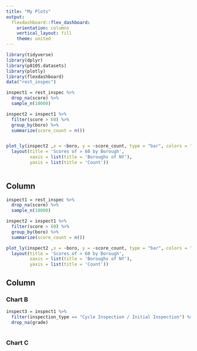 ```yaml
---
title: "My Plots"
output: 
  flexdashboard::flex_dashboard:
    orientation: columns
    vertical_layout: fill
    theme: united
---
```


```r
library(tidyverse)
library(dplyr)
library(p8105.datasets)
library(plotly)
library(flexdashboard)
data("rest_inspec")
```

```r
inspect1 = rest_inspec %>% 
  drop_na(score) %>% 
  sample_n(10000) 

inspect2 = inspect1 %>% 
  filter(score > 60) %>% 
  group_by(boro) %>% 
  summarize(score_count = n())


plot_ly(inspect2 ,x = ~boro, y = ~score_count, type = "bar", colors = "viridis") %>% 
  layout(title = 'Scores of > 60 by Borough',
         xaxis = list(title = 'Boroughs of NY'),
         yaxis = list(title = 'Count'))
  
```

Column {data-width=650}
------------------------------------

```r
inspect1 = rest_inspec %>% 
  drop_na(score) %>% 
  sample_n(10000) 

inspect2 = inspect1 %>% 
  filter(score > 60) %>% 
  group_by(boro) %>% 
  summarize(score_count = n())

plot_ly(inspect2 ,x = ~boro, y = ~score_count, type = "bar", colors = "viridis") %>% 
  layout(title = 'Scores of > 60 by Borough',
         xaxis = list(title = 'Boroughs of NY'),
         yaxis = list(title = 'Count'))
```

Column {data-width=350}
------------------------------------

### Chart B

```r
inspect3 = inspect1 %>% 
  filter(inspection_type == "Cycle Inspection / Initial Inspection") %>% 
  drop_na(grade)
  
```

### Chart C 
